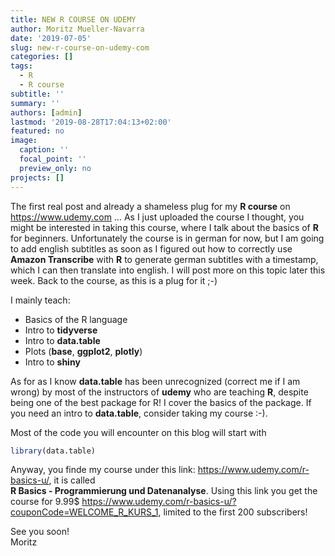 ```yaml
---
title: NEW R COURSE ON UDEMY
author: Moritz Mueller-Navarra
date: '2019-07-05'
slug: new-r-course-on-udemy-com
categories: []
tags:
  - R
  - R course
subtitle: ''
summary: ''
authors: [admin]
lastmod: '2019-08-28T17:04:13+02:00'
featured: no
image:
  caption: ''
  focal_point: ''
  preview_only: no
projects: []
---
```


The first real post and already a shameless plug for my **R course** on <https://www.udemy.com> ...
As I just uploaded the course I thought, you might be interested in taking this course,
where I talk about the basics of **R** for beginners. Unfortunately the course is in german for now,
but I am going to add english subtitles as soon as I figured out how to correctly use **Amazon Transcribe** with **R** to generate german subtitles with a timestamp, which I can then translate into english. I will post more on this topic later this week. Back to the course, as this is a plug for it ;-)

I mainly teach:

- Basics of the R language
- Intro to **tidyverse**
- Intro to **data.table**
- Plots (**base**, **ggplot2**, **plotly**)
- Intro to **shiny**

As for as I know **data.table** has been unrecognized (correct me if I am wrong) by most of the instructors of **udemy** who are teaching **R**, despite being one of the best package for R! I cover the basics of the package. If you need an intro to **data.table**, consider taking my course :-).

Most of the code you will encounter on this blog will start with 

```r
library(data.table)
```

Anyway, you finde my course under this link: <https://www.udemy.com/r-basics-u/>, it is called  
**R Basics - Programmierung und Datenanalyse**. Using this link you get the course for 9.99$ 
<https://www.udemy.com/r-basics-u/?couponCode=WELCOME_R_KURS_1>, limited to the first 200 subscribers!

See you soon!  
Moritz
